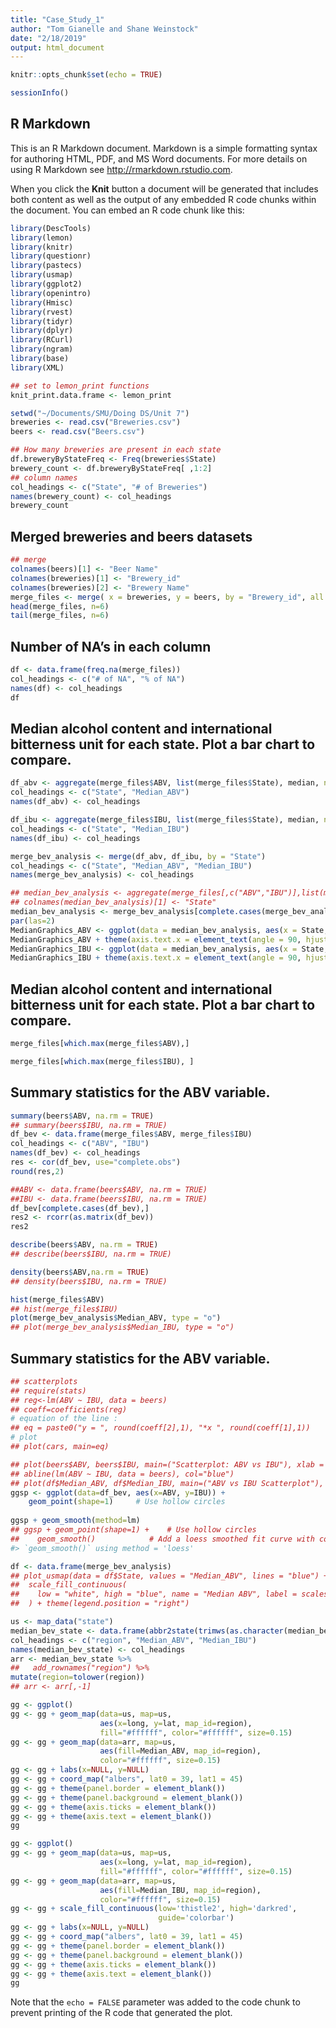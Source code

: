 ```yaml
---
title: "Case_Study_1"
author: "Tom Gianelle and Shane Weinstock"
date: "2/18/2019"
output: html_document
---
```


```r
knitr::opts_chunk$set(echo = TRUE)
```


```r
sessionInfo()
```
## R Markdown

This is an R Markdown document. Markdown is a simple formatting syntax for authoring HTML, PDF, and MS Word documents. For more details on using R Markdown see <http://rmarkdown.rstudio.com>.

When you click the **Knit** button a document will be generated that includes both content as well as the output of any embedded R code chunks within the document. You can embed an R code chunk like this:
```r

library(DescTools)
library(lemon)
library(knitr)
library(questionr)
library(pastecs)
library(usmap)
library(ggplot2)
library(openintro)
library(Hmisc)
library(rvest)
library(tidyr)
library(dplyr)
library(RCurl)
library(ngram)
library(base)
library(XML)
```

```r
## set to lemon_print functions
knit_print.data.frame <- lemon_print

setwd("~/Documents/SMU/Doing DS/Unit 7")
breweries <- read.csv("Breweries.csv")
beers <- read.csv("Beers.csv")

## How many breweries are present in each state
df.breweryByStateFreq <- Freq(breweries$State)
brewery_count <- df.breweryByStateFreq[ ,1:2]
## column names
col_headings <- c("State", "# of Breweries")
names(brewery_count) <- col_headings
brewery_count
```
## Merged breweries and beers datasets


```r
## merge
colnames(beers)[1] <- "Beer Name"
colnames(breweries)[1] <- "Brewery_id"
colnames(breweries)[2] <- "Brewery Name"
merge_files <- merge( x = breweries, y = beers, by = "Brewery_id", all = TRUE)
head(merge_files, n=6)
tail(merge_files, n=6)
```
## Number of NA's in each column


```r
df <- data.frame(freq.na(merge_files))
col_headings <- c("# of NA", "% of NA")
names(df) <- col_headings
df
```
## Median alcohol content and international bitterness unit for each state. Plot a bar chart to compare.


```r
df_abv <- aggregate(merge_files$ABV, list(merge_files$State), median, na.rm = TRUE)
col_headings <- c("State", "Median_ABV")
names(df_abv) <- col_headings

df_ibu <- aggregate(merge_files$IBU, list(merge_files$State), median, na.rm = TRUE)
col_headings <- c("State", "Median_IBU")
names(df_ibu) <- col_headings

merge_bev_analysis <- merge(df_abv, df_ibu, by = "State")
col_headings <- c("State", "Median_ABV", "Median_IBU")
names(merge_bev_analysis) <- col_headings

## median_bev_analysis <- aggregate(merge_files[,c("ABV","IBU")],list(merge_files$State),median,na.rm=TRUE)
## colnames(median_bev_analysis)[1] <- "State"
median_bev_analysis <- merge_bev_analysis[complete.cases(merge_bev_analysis),]
par(las=2)
MedianGraphics_ABV <- ggplot(data = median_bev_analysis, aes(x = State, y = Median_ABV, fill = Median_IBU))+geom_bar(stat = "identity", position="dodge")+labs(title = "Median IBU and ABV of Beer by State", x = "State", y = "IBU")+theme(plot.title = element_text(hjust = 0.5))
MedianGraphics_ABV + theme(axis.text.x = element_text(angle = 90, hjust = 1))
MedianGraphics_IBU <- ggplot(data = median_bev_analysis, aes(x = State, y = Median_IBU, fill = Median_ABV))+geom_bar(stat = "identity", position="dodge")+labs(title = "Median IBU and Median ABV of Beer by State", x = "State", y = "IBU")+theme(plot.title = element_text(hjust = 0.5))
MedianGraphics_IBU + theme(axis.text.x = element_text(angle = 90, hjust = 1))


```

## Median alcohol content and international bitterness unit for each state. Plot a bar chart to compare.


```r

merge_files[which.max(merge_files$ABV),]


```
```r

merge_files[which.max(merge_files$IBU), ]

```

## Summary statistics for the ABV variable.
```r
summary(beers$ABV, na.rm = TRUE)
## summary(beers$IBU, na.rm = TRUE)
df_bev <- data.frame(merge_files$ABV, merge_files$IBU)
col_headings <- c("ABV", "IBU")
names(df_bev) <- col_headings
res <- cor(df_bev, use="complete.obs")
round(res,2)

##ABV <- data.frame(beers$ABV, na.rm = TRUE)
##IBU <- data.frame(beers$IBU, na.rm = TRUE)
df_bev[complete.cases(df_bev),]
res2 <- rcorr(as.matrix(df_bev))
res2

describe(beers$ABV, na.rm = TRUE)
## describe(beers$IBU, na.rm = TRUE)

density(beers$ABV,na.rm = TRUE)
## density(beers$IBU, na.rm = TRUE)

hist(merge_files$ABV)
## hist(merge_files$IBU)
plot(merge_bev_analysis$Median_ABV, type = "o")
## plot(merge_bev_analysis$Median_IBU, type = "o")


```

## Summary statistics for the ABV variable.
```r
## scatterplots
## require(stats)
## reg<-lm(ABV ~ IBU, data = beers)
## coeff=coefficients(reg)
# equation of the line : 
## eq = paste0("y = ", round(coeff[2],1), "*x ", round(coeff[1],1))
# plot
## plot(cars, main=eq)

## plot(beers$ABV, beers$IBU, main=("Scatterplot: ABV vs IBU"), xlab = "ABV", ylab="IBU")
## abline(lm(ABV ~ IBU, data = beers), col="blue")
## plot(df$Median_ABV, df$Median_IBU, main=("ABV vs IBU Scatterplot"), xlab = "ABV", ylab="IBU")
ggsp <- ggplot(data=df_bev, aes(x=ABV, y=IBU)) +
    geom_point(shape=1)     # Use hollow circles
    
ggsp + geom_smooth(method=lm)
## ggsp + geom_point(shape=1) +    # Use hollow circles
##    geom_smooth()            # Add a loess smoothed fit curve with confidence region
#> `geom_smooth()` using method = 'loess'

df <- data.frame(merge_bev_analysis)
## plot_usmap(data = df$State, values = "Median_ABV", lines = "blue") + 
##  scale_fill_continuous(
##    low = "white", high = "blue", name = "Median ABV", label = scales::comma
##  ) + theme(legend.position = "right")

us <- map_data("state")
median_bev_state <- data.frame(abbr2state(trimws(as.character(median_bev_analysis$State), "l")), median_bev_analysis$Median_ABV, median_bev_analysis$Median_IBU)
col_headings <- c("region", "Median_ABV", "Median_IBU")
names(median_bev_state) <- col_headings
arr <- median_bev_state %>% 
##   add_rownames("region") %>% 
mutate(region=tolower(region))
## arr <- arr[,-1]

gg <- ggplot()
gg <- gg + geom_map(data=us, map=us,
                    aes(x=long, y=lat, map_id=region),
                    fill="#ffffff", color="#ffffff", size=0.15)
gg <- gg + geom_map(data=arr, map=us,
                    aes(fill=Median_ABV, map_id=region),
                    color="#ffffff", size=0.15)
gg <- gg + labs(x=NULL, y=NULL)
gg <- gg + coord_map("albers", lat0 = 39, lat1 = 45) 
gg <- gg + theme(panel.border = element_blank())
gg <- gg + theme(panel.background = element_blank())
gg <- gg + theme(axis.ticks = element_blank())
gg <- gg + theme(axis.text = element_blank())
gg

gg <- ggplot()
gg <- gg + geom_map(data=us, map=us,
                    aes(x=long, y=lat, map_id=region),
                    fill="#ffffff", color="#ffffff", size=0.15)
gg <- gg + geom_map(data=arr, map=us,
                    aes(fill=Median_IBU, map_id=region),
                    color="#ffffff", size=0.15)
gg <- gg + scale_fill_continuous(low='thistle2', high='darkred', 
                                 guide='colorbar')
gg <- gg + labs(x=NULL, y=NULL)
gg <- gg + coord_map("albers", lat0 = 39, lat1 = 45) 
gg <- gg + theme(panel.border = element_blank())
gg <- gg + theme(panel.background = element_blank())
gg <- gg + theme(axis.ticks = element_blank())
gg <- gg + theme(axis.text = element_blank())
gg

```
Note that the `echo = FALSE` parameter was added to the code chunk to prevent printing of the R code that generated the plot.
